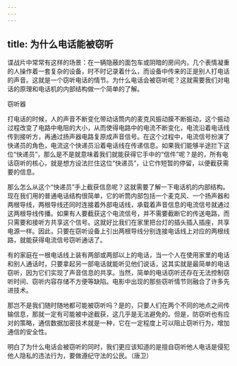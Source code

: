```yaml
---
---
---
```

title: 为什么电话能被窃听
---




谍战片中常常有这样的场景：在一辆隐蔽的面包车或阴暗的房间内，几个表情凝重的人操作着一套复杂的设备，时不时记录着什么，而设备中传来的正是别人打电话的声音。这就是一个窃听电话的情节。为什么电话会被窃听呢？这就需要我们对电话的原理和电话机的内部结构做一个简单的了解。

窃听器



打电话的时候，人的声音不断变化带动话筒内的麦克风振动膜不断振动，这个振动过程改变了电路中电阻的大小，从而使得电路中的电流不断变化，电流沿着电话线传到接听方，再通过扬声器电路复原成声音信号。在这个过程中，电流信号扮演了快递员的角色，电流这个快递员沿着电话线在传递信息。如果我们能够半途拦下这位“快递员”，那么是不是就意味着我们就能获得它手中的“信件”呢？是的，所有电话窃听的核心，就是想方设法拦住这位“快递员”，让它作短暂的停留，以便截获需要的信息。



那么怎么从这个“快递员”手上截获信息呢？这就需要了解一下电话机的内部结构。现在我们用的普通电话结构很简单，它的听筒内部包括一个麦克风、一个扬声器和两根导线，两根导线还同时连接着外部电话线，承载着声音信息的电流信号就通过这两根导线传播。如果有人要截获这个电流信号，并不需要截断它的传送电路，而只需要和接听方共享这个信号。这就好比我们在家里把台灯的插头插入插座，共享电源一样。因此，只要在窃听设备上引出两根导线分别连接电话线上对应的两根线路，就能获得电流信号窃听通话了。

有的家庭在一根电话线上装有两部或两部以上的电话，当一个人在使用家里的电话和别人通话时，只要拿起另一部电话就能听见他们说话，这其实就是最简单的电话窃听，因为它们实现了声音信息的共享。当然，简单的电话窃听还存在无法控制窃听时间、窃听内容存储不方便等缺陷。电影中出现的那些窃听情节则融合了许多先进技术。

那岂不是我们随时随地都可能被窃听吗？是的，只要人们在两个不同的地点之间传输信息，那就一定有可能被中途截获，这几乎是无法避免的。但是，防窃听也有应对的策略，通信数据加密技术就是一种，它在一定程度上可以阻止窃听行为，增加通信的安全性。

明白了为什么电话会被窃听的同时，我们更应该知道的是擅自窃听他人电话是侵犯他人隐私的违法行为，要做遵纪守法的公民。（唐卫）